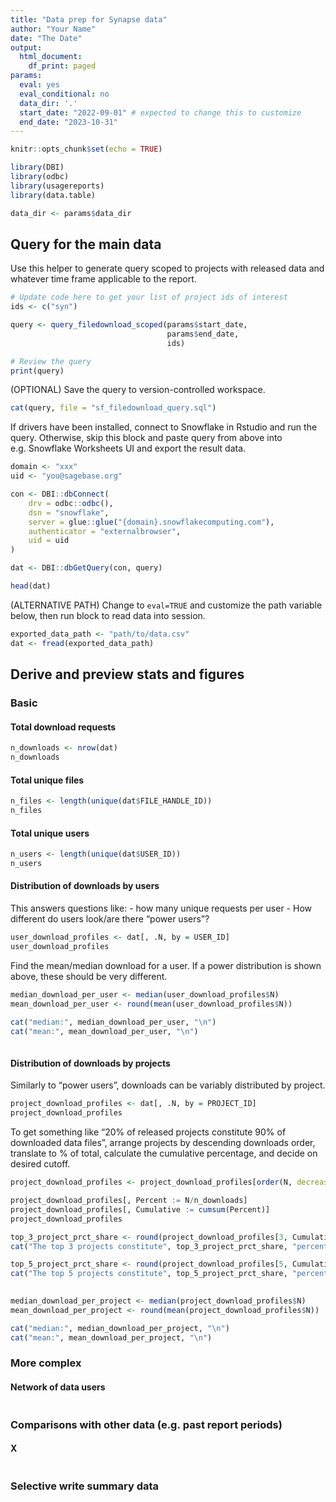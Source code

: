 ```yaml
---
title: "Data prep for Synapse data"
author: "Your Name"
date: "The Date"
output:
  html_document:
    df_print: paged
params:
  eval: yes
  eval_conditional: no
  data_dir: '.'
  start_date: "2022-09-01" # expected to change this to customize
  end_date: "2023-10-31"
---
```


```r
knitr::opts_chunk$set(echo = TRUE)

library(DBI)
library(odbc)
library(usagereports)
library(data.table)

data_dir <- params$data_dir
```

## Query for the main data

Use this helper to generate query scoped to projects with released data and whatever time frame applicable to the report.
```r

# Update code here to get your list of project ids of interest
ids <- c("syn") 

query <- query_filedownload_scoped(params$start_date, 
                                   params$end_date, 
                                   ids)

# Review the query
print(query)

```

(OPTIONAL) Save the query to version-controlled workspace.
```r

cat(query, file = "sf_filedownload_query.sql")

```


If drivers have been installed, connect to Snowflake in Rstudio and run the query. 
Otherwise, skip this block and paste query from above into e.g. Snowflake Worksheets UI and export the result data.  
```r

domain <- "xxx"
uid <- "you@sagebase.org"

con <- DBI::dbConnect(
    drv = odbc::odbc(),
    dsn = "snowflake",
    server = glue::glue("{domain}.snowflakecomputing.com"),
    authenticator = "externalbrowser",
    uid = uid
)

dat <- DBI::dbGetQuery(con, query)

head(dat)

```

(ALTERNATIVE PATH) Change to `eval=TRUE` and customize the path variable below, then run block to read data into session.
```r

exported_data_path <- "path/to/data.csv"
dat <- fread(exported_data_path)
```

## Derive and preview stats and figures 

### Basic

#### Total download requests

```r

n_downloads <- nrow(dat)
n_downloads 

```

#### Total unique files

```r

n_files <- length(unique(dat$FILE_HANDLE_ID))
n_files 
```


#### Total unique users

```r

n_users <- length(unique(dat$USER_ID))
n_users 
```


#### Distribution of downloads by users

This answers questions like: 
- how many unique requests per user
- How different do users look/are there "power users"?

```r

user_download_profiles <- dat[, .N, by = USER_ID]
user_download_profiles

```

Find the mean/median download for a user. If a power distribution is shown above, these should be very different.
```r

median_download_per_user <- median(user_download_profiles$N)
mean_download_per_user <- round(mean(user_download_profiles$N))
  
cat("median:", median_download_per_user, "\n")
cat("mean:", mean_download_per_user, "\n")



```


#### Distribution of downloads by projects

Similarly to "power users", downloads can be variably distributed by project.

```r

project_download_profiles <- dat[, .N, by = PROJECT_ID]
project_download_profiles 

```

To get something like "20% of released projects constitute 90% of downloaded data files", arrange projects by descending downloads order, translate to % of total, calculate the cumulative percentage, and decide on desired cutoff.
```r

project_download_profiles <- project_download_profiles[order(N, decreasing = TRUE), ]

project_download_profiles[, Percent := N/n_downloads]
project_download_profiles[, Cumulative := cumsum(Percent)]
project_download_profiles
```


```r

top_3_project_prct_share <- round(project_download_profiles[3, Cumulative] * 100)
cat("The top 3 projects constitute", top_3_project_prct_share, "percent of downloaded data files", "\n")

top_5_project_prct_share <- round(project_download_profiles[5, Cumulative] * 100)
cat("The top 5 projects constitute", top_5_project_prct_share, "percent of downloaded data files", "\n")
  
```

```r

median_download_per_project <- median(project_download_profiles$N)
mean_download_per_project <- round(mean(project_download_profiles$N))

cat("median:", median_download_per_project, "\n")
cat("mean:", mean_download_per_project, "\n")

```

### More complex

#### Network of data users

```r


```

### Comparisons with other data (e.g. past report periods)

#### X

```r


```

### Selective write summary data

```r



```
